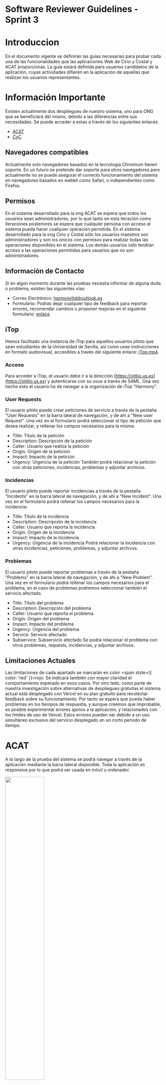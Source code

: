 # Software Reviewer Guidelines - Sprint 3

# Introduccion

En el documento vigente se definirán las guías necesarias para probar cada una de las funcionalidades que las aplicaciones Web de Cirio y Costal y ACAT proporcionas. La guía estará definida para usuarios candidatos de la aplicación, cuyas actividades difieren en la aplicación de aquellas que realizan los usuarios representantes.

# Información Importante

Existen actualmente dos despliegues de nuestro sistema, uno para ONG que se beneficiará del mismo, debido a las diferencias entre sus necesidades. Se puede acceder a estas a través de los siguientes enlaces:
- [ACAT](https://frontend-acat-sprint-3.vercel.app/)
- [CyC](https://frontend-cyc-sprint-3.vercel.app/)

## Navegadores compatibles
Actualmente solo navegadores basados en la tecnología Chromium tienen soporte. En un futuro se pretende dar soporte para otros navegadores pero actualmente no se puede asegurar el correcto funcionamiento del sistema en navegadores basados en webkit como Safari, o independientes como Firefox.

## Permisos
En el sistema desarrollado para la ong ACAT se espera que todos los usuarios sean administradores, por lo que tanto en esta iteración como iteraciones posteriores se espera que cualquier persona con acceso al sistema pueda hacer cualquier operación permitida.
En el sistema desarrollado para la ong Cirio y Costal sólo los usuarios maestros son administradores y son los únicos con permisos para realizar todas las operaciones disponibles en el sistema. Los demás usuarios sólo tendran acceso a las operaciones permitidas para usuarios que no son administradores.

## Información de Contacto
Si en algún momento durante las pruebas necesita informar de alguna duda o problema, existen las siguientes vías:
- Correo Electrónico: harmonyltd@outlook.es
- Formulario: Podrás dejar cualquier tipo de feedback para reportar errores, recomendar cambios o proponer mejoras en el siguiente formulario: [enlace](https://docs.google.com/forms/d/e/1FAIpQLSda1exsoZI3jOJIednAizC8H4gx9w8Q2LoRb0lMl1Rdzw3wtA/viewform?usp=sf_link)

## iTop
Hemos facilitado una instancia de iTop para aquellos usuarios piloto que sean estudiantes de la Universidad de Sevilla, así como unas instrucciones en formato audiovisual, accesibles a través del siguiente enlace: [iTop.mp4](/docs/07.%20Manuales%20de%20usuario/7.1.%20iTop.mdx).

### Acceso
Para acceder a iTop, el usuario debe ir a la dirección [https://oitilio.us.es](https://oitilio.us.es) y autenticarse con su uvus a través de SAML. Una vez hecho esto el usuario ha de navegar a la organización de iTop "Harmony".

### User Requests
El usuario piloto puede crear peticiones de servicio a través de la pestaña "User Requests" en la barra lateral de navegación, y de ahí a "New user Request". Una vez en el formulario podrá seleccionar el tipo de petición que desea realizar, y rellenar los campos necesarios para la misma:
- Title: Título de la petición
- Description: Descripción de la petición
- Caller: Usuario que realiza la petición
- Origin: Origen de la petición
- Impact: Impacto de la petición
- Urgency: Urgencia de la petición
También podrá relacionar la petición con otras peticiones, incidencias, problemas y adjuntar archivos.

### Incidencias
El usuario piloto puede reportar incidencias a través de la pestaña "Incidents" en la barra lateral de navegación, y de ahí a "New Incident". Una vez en el formulario podrá rellenar los campos necesarios para la incidencia:
- Title: Título de la incidencia
- Description: Descripción de la incidencia
- Caller: Usuario que reporta la incidencia
- Origin: Origen de la incidencia
- Impact: Impacto de la incidencia
- Urgency: Urgencia de la incidencia
Podrá relacionar la incidencia con otras incidencias, peticiones, problemas, y adjuntar archivos.

### Problemas
El usuario piloto puede reportar problemas a través de la pestaña "Problems" en la barra lateral de navegación, y de ahí a "New Problem". Una vez en el formulario podrá rellenar los campos necesarios para el problema, en el caso de problemas podremos seleccionar también el servicio afectado.
- Title: Título del problema
- Description: Descripción del problema
- Caller: Usuario que reporta el problema
- Origin: Origen del problema
- Impact: Impacto del problema
- Urgency: Urgencia del problema
- Service: Servicio afectado
- Subservice: Subservicio afectado
Se podrá relacionar el problema con otros problemas, requests, incidencias, y adjuntar archivos.

## Limitaciones Actuales
Las limitaciones de cada apartado se marcarán en color <span style={{ color: 'red' }}>rojo</span>. Se indicará también con mayor claridad el comportamiento esperado en esos casos.
Por otro lado, como parte de nuestra investigación sobre alternativas de despliegues gratuitas el sistema actual está desplegado con Vercel en su plan gratuito para recolectar feedback sobre su funcionamiento. Por tanto se espera que pueda haber problemas en los tiempos de respuesta, y aunque creemos que improbable, es posible experimentar errores ajenos a la aplicación, y relacionados con los límites de uso de Vercel. Estos errores pueden ser debido a un uso simultáneo exclusivo del servicio desplegado en un corto periodo de tiempo.

# ACAT
A lo largo de la prueba del sistema se podrá navegar a través de la aplicación mediante la barra lateral disponible. Toda la aplicación es responsive por lo que podrá ser usada en móvil u ordenador.

<img src="/img/usermanual/sprint3/acat-sidebar.png" height="50%"/>

## Login
Para usar la aplicación es necesario iniciar sesión, por tanto esta página será la primera con la que te encuentres en el sistema. No existe desde este punto ningún enlace a un registro ya que en nuestro sistema un usuario solo puede ser creado por otro, y por tanto alguien externo al sistema no podrá acceder de ninguna manera.

<img src="/img/usermanual/sprint3/acat-home.png" height="50%"/>

Si no tiene credenciales de acceso y las necesita para revisar o probar el software, por favor contacte con nosotros.

## Listado de Beneficiarios

Los beneficiarios de ACAT son las personas que reciben los servicios de esta ONG. Desde este listado podemos ver sus nombres, número de citas totales, edad y si el servicio que tenían que proporcionarles está finalizado.
Además, se pueden buscar los beneficiarios mostrados en el listado así como filtrarlos por género.

<img src="/img/usermanual/sprint2/acat-beneficiarios.png" height="50%"/>

También podemos ver un listado de los beneficiarios finalizados.

<img src="/img/usermanual/sprint2/acat-finalizados.png" height="50%"/>

Haciendo click en uno de estos beneficiarios nos llevaŕa a los detalles del mismo.

## Exportar

En los distintos listados veremos estos botones de importar y exportar datos en relación a los listados que se muestran en pantalla. A través de estos podremos descargar o subir* los datos correspondientes al tipo de entidad que se muestra.

<img src="/img/usermanual/sprint2/acat-export.png" height="50%"/>

**Disclaimers:**
- <span style={{ color: 'red' }}>*La acción de importar no está implementada actualmente, por tanto el comportamiento esperado es un mensaje de error.</span>.

## Detalles de Beneficiario

<img src="/img/usermanual/sprint3/acat-beneficiariodetalle.png" height="50%"/>

Desde esta vista podremos editar, finalizar o eliminar un beneficiario con los controles arriba a la derecha.

<img src="/img/usermanual/sprint3/acat-beneficiarioedit.png" height="50%"/>
<img src="/img/usermanual/sprint2/acat-beneficiariodelete.png" height="50%"/>

## Dar de Alta

De vuelta al listado de beneficiarios, podemos hacer click en el botón de Dar de alta en la esquina superior derecha para acceder al formulario de alta de un beneficiario.

<img src="/img/usermanual/sprint3/acat-beneficiarioform.png" height="50%"/>

A través de este formulario podemos añadir la información de un beneficiario y registrarlo en el sistema.

**Disclaimers:**
- <span style={{ color: 'red' }}>El número de teléfono puede ser cualquier número entre 1 y 15 caracteres o nulo.</span>

## Listado de Intervenciones

Las intervenciones de ACAT son las los servicios que provee ACAT a sus beneficiarios, y registran el quién, cuándo y qué de una intervención.
Ademas, se pueden realizar búsquedas de las intervenciones mostradas en el listado por alias, técnico  o tipología. También, se pueden filtrar por fecha.

<img src="/img/usermanual/sprint2/acat-intervenciones.png" height="50%"/>

Haciendo click en uno de estos beneficiarios nos llevaŕa a los detalles del mismo.

<img src="/img/usermanual/sprint2/acat-intervenciondetalle.png" height="50%"/>

Haciendo click en una de estas tarjetas nos mostrará un modal con los detalles de esta intervención.

Con los controles de la esquina superior derecha de la carta, podemos editar y eliminar una intervención.

## Crear Intervención

A través del botón “Crear Intervención” podemos acceder al siguiente formulario y rellenarlo con los datos del beneficiario, tipo de atención, fecha, técnico, motivo y observaciones.

<img src="/img/usermanual/sprint3/acat-intervencionform.png" height="50%"/>

## Listar Usuarios

La última entidad de este sistema son los usuarios. A través del listado se pueden observar los distintos usuarios con acceso al sistema. Hacer click en cualquiera de ellos nos llevará a sus detalles.

<img src="/img/usermanual/sprint2/usuarios.png" height="50%"/>

## Detalles de Usuario

Desde los detalles de un usuario se podrán editar sus campos, incluido la contraseña.

<img src="/img/usermanual/sprint2/usuariodetalle.png" height="50%"/>

<img src="/img/usermanual/sprint2/usuarioedit.png" height="50%"/>

## Crear Usuario

En nuestro sistema un usuario existente podrá añadir nuevos usuarios al sistema accediendo a un formulario a través de la barra lateral de navegación.

<img src="/img/usermanual/sprint2/usuarioform.png" height="50%"/>

## Cambiar/Restaurar Contraseña

Nuestro sistema permite a un usuario cambiar su contraseña a través de lo que se conoce como un código de 2FA. Si uno navega al apartado “Cambiar Contraseña” del menú lateral verá un botón para generar un código QR. Si se ha generado un código con anterioridad, este se sobreescribirá con el nuevo, de modo que sólo exista a la vez un código de doble factor.

<img src="/img/usermanual/sprint2/restaurar.png" height="50%"/>

Una vez generado el QR se puede escanear con una aplicación de 2FA, como Google Authenticator.

Si se nos olvida la contraseña podremos hacer click en el botón “¿Has olvidado tu contraseña?”.

<img src="/img/usermanual/sprint2/acat-login.png" height="50%"/>

<img src="/img/usermanual/sprint2/cambiarcontr.png" height="50%"/>

## Donaciones

Nuestro sistema permite a cualquier persona realizar una donación destinada a colaborar con la ong ACAT. Para realizar una donación, tendremos que pulsar el botón "Donar" que se encuentra en la página de inicio de ACAT.

<img src="/img/usermanual/sprint3/acat-home-donate.png" height="50%"/>

Una vez dentro, nos aparecerá la siguiente vista dónde tendremos que introducir la cantidad que desamos donar así como la información del método de pago para poder realizar la donación. 

<img src="/img/usermanual/sprint3/acat-donate.png" height="50%"/>

# Cirio y Costal

A lo largo de la prueba del sistema se podrá navegar a través de la aplicación mediante la barra lateral disponible. El sistema es responsive por lo que podrá ser utilizado tanto en dispositivos móviles como de escritorio.

<img src="/img/usermanual/sprint3/cyc-sidebarnormal.png" height="50%"/>

Si hemos inciado sesión con un usuario maestro, la barra lateral incluirá más funcionalidades y se mostrará de la siguiente forma.

<img src="/img/usermanual/sprint3/cyc-sidebarmaestro.png" height="50%"/>

## Login

Para usar la aplicación es necesario iniciar sesión, por tanto esta página será la primera con la que te encuentres en el sistema. No existe desde este punto ningún enlace a un registro ya que en nuestro sistema un usuario solo puede ser creado por otro, y por tanto alguien externo al sistema no podrá acceder de ninguna manera.

<img src="/img/usermanual/sprint3/cyc-home.png" height="50%"/>

Si no tiene credenciales de acceso y las necesita para revisar o probar el software, por favor contacte con nosotros.

## Listado de Familias

Las familias de Cirio y Costal son las personas que reciben los servicios de esta ONG. Desde este listado podemos ver su primer apellido, el número de entregas pendientes y si han sido contactados para recogerlas.
Además, se pueden realizar búsquedas entre las familias mostradas en el listado. 

<img src="/img/usermanual/sprint2/cyc-familias.png" height="50%"/>

Haciendo click en una de estas familias nos llevaŕa a los detalles de la misma.

Además, pulsando el siguiente botón se muestran las familias que necesitan ser renovadas o están a punto de necesitar ser renovadas.

<img src="/img/usermanual/sprint3/cyc-warning.png" height="50%"/>

# Exportar

En los distintos listados veremos estos botones de importar y exportar datos en relación a los listados que se muestran en pantalla. A través de estos podremos descargar o subir* los datos correspondientes al tipo de entidad que se muestra.

<img src="/img/usermanual/sprint2/acat-export.png" height="50%"/>

**Disclaimers:**
- <span style={{ color: 'red' }}>*La acción de importar no está implementada actualmente, por tanto el comportamiento esperado es un mensaje de error.</span>.

## Detalles de Familia

Desde los detalles de una familia podremos ver los detalles de una familia y sus miembros. De la misma manera podemos editarla o eliminarla con los controles superiores, así como eliminar miembros de la familia que no sean cabeza de familia.

También se podrán ver los detalles de una entrega, editar su estado y eliminar ciertos productos si no se entregarán finalmente. También se podrán editar los productos de una entrega.

<img src="/img/usermanual/sprint3/cyc-familiadetalle.png" height="50%"/>

## Dar de Alta

De vuelta al listado de familias, podemos hacer click en el botón de Dar de alta en la esquina superior derecha para acceder al formulario de alta de una familia.

<img src="/img/usermanual/sprint3/cyc-familiaform1.png" height="50%"/>

<img src="/img/usermanual/sprint3/cyc-familiaform2.png" height="50%"/>

A través de este formulario podemos añadir la información de una familia, así como información sobre sus miembros y registrarlos en el sistema.

## Listado de Inventario

El inventario de Cirio y Costal corresponde a los alimentos que residen en sus almacenes, tanto alimentos como la cantidad en cada uno de los almacenes. Si un producto está a punto de caducar se verá con un outline rojo.
Los alimentos del inevntario se pueden buscar por nombre y almacen y se pueden realizar filtrados según las fecha de caducidad del alimento.

<img src="/img/usermanual/sprint2/cyc-inventario.png" height="50%"/>

Además, pulsando en el siguiente botón se muestran únicamente los alimentos que están a punto de caducar.

<img src="/img/usermanual/sprint3/cyc-warning.png" height="50%"/>

Haciendo click en una de estas tarjetas nos mostrará un modal con los detalles de este elemento.

<img src="/img/usermanual/sprint2/cyc-inventariodetalle.png" height="50%"/>

## Añadir Inventario

Desde este listado podemos agregar nuevos elementos mediante el botón Añadir Elemento.

<img src="/img/usermanual/sprint2/cyc-inventarioform.png" height="50%"/>

A través de este formulario podemos añadir la información de un nuevo elemento en el inventario de la ONG.

## Listar Almacenes

En esta vista podremos ver todas los almacenes registrados en el sistema. La información que se guarda de cada almacén es únicamente su nombre.

<img src="/img/usermanual/sprint2/cyc-almacenes.png" height="50%"/>

Desde esta vista podremos eliminar o crear almacenes mediante los botones correspondientes **(Se solicita que no se borren almacenes ya existentes con alimentos en ellos. Borrarlos significa que los alimentos asociados se borren también del sistema).**

**Disclaimers:**
- <span style={{ color: 'red' }}>La función de edición no se encuentra disponible en estos momentos. Tratar de editar un almacén debería resultar en un error.</span>

## Crear Almacén

A través del botón “Añadir Almacén” podemos acceder al siguiente formulario.

<img src="/img/usermanual/sprint2/cyc-almacenform.png" height="50%"/>

## Listado de Entregas

En esta vista podremos ver todas las entregas registradas en el sistema, incluyendo la familia, el estado, la fecha de entrega, así como los alimentos que la componen.
En las entregas mostradas en el listado se pueden realizar búsquedas por familia y los alimentos que contenga cada entrega.

<img src="/img/usermanual/sprint2/cyc-entregas.png" height="50%"/>

## Crear Entrega

A través del botón “Añadir Entrega” podemos acceder al siguiente formulario donde podremos crear una entrega con los alimentos necesarios, la cantidad de meses para los que esa entrega es válida, y el estado actual de la entrega y los alimentos.
- La fecha ha de ser posterior a la actual para que se cree y se enseñe correctamente.
- El valor del campo “Cantidad de meses” ha de ser 1 o superior.

<img src="/img/usermanual/sprint3/cyc-entregaform.png" height="50%"/>


## Listar Usuarios

La última entidad de este sistema son los usuarios. A través del listado se pueden observar los distintos usuarios con acceso al sistema. Hacer click en cualquiera de ellos nos llevará a sus detalles.

<img src="/img/usermanual/sprint2/usuarios.png" height="50%"/>

## Detalles de Usuario

Desde los detalles de un usuario se podrán editar sus campos incluido la contraseña, pero sólo si se ha inciado sesión como usuario maestro.

<img src="/img/usermanual/sprint2/usuariodetalle.png" height="50%"/>

<img src="/img/usermanual/sprint2/usuarioedit.png" height="50%"/>

## Crear Usuario

En nuestro sistema sólo el usuario maestro existente podrá añadir nuevos usuarios al sistema accediendo a un formulario a través de la barra lateral de navegación.

<img src="/img/usermanual/sprint3/usuarioform.png" height="50%"/>

Este usuario podrá marcar al usuario como usuario maestro usando el checkbox disponible en el formulario.

## Cambiar/Restaurar Contraseña

Nuestro sistema permite a un usuario cambiar su contraseña a través de lo que se conoce como un código de 2FA. Si uno navega al apartado “Cambiar Contraseña” del menú lateral verá un botón para generar un código QR. Si se ha generado un código con anterioridad, este se sobreescribirá con el nuevo, de modo que sólo exista a la vez un código de doble factor.

<img src="/img/usermanual/sprint2/restaurar.png" height="50%"/>

Una vez generado el QR se puede escanear con una aplicación de 2FA, como Google Authenticator.

Si se nos olvida la contraseña podremos hacer click en el botón “¿Has olvidado tu contraseña?”.

<img src="/img/usermanual/sprint2/acat-login.png" height="50%"/>

<img src="/img/usermanual/sprint2/cambiarcontr.png" height="50%"/>

## Estadísticas

Nuestro sistema permite mostrar al usuario un sistema de estadísticas relacionados con diferentes aspectos de la aplicación, como por ejemplo aspectos relacionados con las personas y las familias. Para ello, se pueden establecer filtros como los que podemos ver en la siguiente imagen que muestra el número de familias dadas de alta en las que hay hombres en un rango de edad determinado.

IMPORTANTE: Para acceder al sistema de estaísticas hay que ser usuario maestro.

<img src="/img/usermanual/sprint3/cyc-estadisticasnormal.png" height="50%"/>

Además, seleccionando el checkbox "Alto Contraste" podemos cambiar el color para dar más contraste a las estadísitcas.

<img src="/img/usermanual/sprint3/cyc-estadisticascontraste.png" height="50%"/>

## Donaciones

Nuestro sistema permite a cualquier persona realizar una donación destinada a colaborar con la ong Cirio y Costal. Para realizar una donación, tendremos que pulsar el botón "Donar" que se encuentra en la página de inicio de Cirio y Costal.

<img src="/img/usermanual/sprint3/cyc-home-donate.png" height="50%"/>

Una vez dentro, nos aparecerá la siguiente vista dónde tendremos que introducir la cantidad que desamos donar así como la información del método de pago para poder realizar la donación. 

<img src="/img/usermanual/sprint3/cyc-donate.png" height="50%"/>
